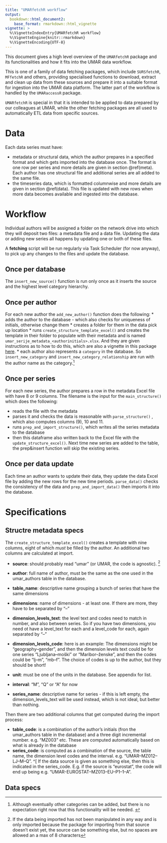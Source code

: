 ```yaml
---
title: "UMARfetchR workflow"
output: 
  bookdown::html_document2:
    base_format: rmarkdown::html_vignette
vignette: >
  %\VignetteIndexEntry{UMARfetchR workflow}
  %\VignetteEngine{knitr::rmarkdown}
  %\VignetteEncoding{UTF-8}
---
```


This document gives a high level overview of the `UMARfetchR` package and its functionalities and how it fits into the UMAR data workflow.

This is one of a family of data fetching packages, which include `SURSfetchR`, `MFfetchR` and others, providing specialised functions to download, extract and clean up data from these sources and prepare it into a suitable format for ingestion into the UMAR data platform. The latter part of the workflow is handled by the `UMARaccessR` package.

`UMARfetchR` is special in that it is intended to be applied to data prepared by our colleagues at UMAR, while the other fetching packages are all used to automatically ETL data from specific sources.

# Data 

Each data series must have:

* metadata or structural data, which the author prepares in a specified format and which gets imported into the database once. The format is one row per series and more details are given in section \@ref(meta). Each author has one structural file and additional series are all added to the same file.
* the timeseries data, which is formatted columnwise and more details are given in section \@ref(data). This file is updated with new rows when more data becomes available and ingested into the database. 


# Workflow

Individual authors will be assigned a folder on the network drive into which they will deposit two files: a metadata file and a data file. Updating the data or adding new series all happens by updating one or both of these files. 

A **fetching** script will be run regularly via Task Scheduler (for now anyway), to pick up any changes to the files and update the database. 

## Once per database

The `insert_new_source()` function is run only once as it inserts the source and the highest level category hierarchy. 

## Once per author

For each new author the `add_new_author()` function does the following:
* adds the author to the database - which also checks for uniqueness of initials, otherwise change them
* creates a folder for them in the data pick up location
* runs `create_structure_template_excel()` and creates the template in their folder to populate with their metadata and is named `umar_serije_metadata_<authorinitials>.xlsx`. And they are given instructions as to how to do this, which are also a vignette in this package [here](Navodila_za_avtorje.html). 
* each author also represents a `category` in the database. So `insert_new_category` and `insert_new_category_relationship` are run with the author name as the category.^[Although eventually other categories can be added, but there is no expectation right now that this functionality will be needed. ]


## Once per series 

For each new series, the author prepares a row in the metadata Excel file with have 8 or 9 columns. The filename is the input for the ` main_structure()` which does the following:

* reads the file with the metadata
* parses it and checks the data is reasonable with `parse_structure()` , which also computes columns (9), 10 and 11.
* runs `prep_and_import_structure()`, which writes all the series metadata to the database 
* then this dataframe also written back to the Excel file with the `update_structure_excel()`. Next time new series are added to the table, the prep&insert function will skip the existing series. 

## Once per data update

Each time an author wants to update their data, they update the data Excel file by adding the new rows for the new time periods. `parse_data()` checks the consistency of the data and `prep_and_import_data()` then imports it into the database. 

# Specifications {#specs}


## Structre metadata specs {#meta}

The `create_structure_template_excel()` creates a template with nine columns, eight of which *must* be filled by the author. An additional two columns are calculated at import. 

* **source**: should probably read "umar" (or UMAR, the code is agnostic). ^[ If the data being imported has not been manipulated in any way and is only imported because the package for importing from that source doesn't exist yet, the source can be something else, but no spaces are allowed an a max of 8 characters]

* **author**: full name of author, must be the same as the one used in the umar_authors table in the database. 


* **table_name**: descriptive name grouping a bunch of series that have the same dimensions
* **dimensions**: name of dimensions - at least one. If there are more, they have to be separated by "--"
* **dimension_levels_text**: the level text and codes need to match in number, and also between series. So if you have two dimensions, you need ot have a level_text for each and a level_code for each, again separated by "--"
* **dimension_levels_code**: here is an example: The dimensions might be "geography--gender", and then the dimension levels text could be for one series "Ljubljana--moški" or "Maribor--ženske", and then the codes could be "lj--m", "mb--f". The choice of codes is up to the author, but they should be short!
* **unit**: must be one of the units in the database. See appendix for list. 
* **interval**: "M", "Q" or "A" for now
* **series_name**: descriptive name for series - if this is left empty, the dimension_levels_text will be used instead, which is not ideal, but better than nothing. 

Then there are two additional columns that get computed during the import process:

* **table_code**: is a combination of the author's initials (fron the umar_authors table in the database) and a three digit incremental number. e.g. "MZ003" etc. These are computed automatically based on what is already in the database
* **series_code**: is computed as a combination of the source, the table name, the dimension level codes and the interval. e.g. "UMAR--MZ012--LJ--M--Q". ^[ If the data source is given as something else, then this is indicated in the series_code. E.g. if the source is "eurostat", the code will end up being e.g. "UMAR-EUROSTAT--MZ013--EU--P1--1--A".

## Data specs {#data}


